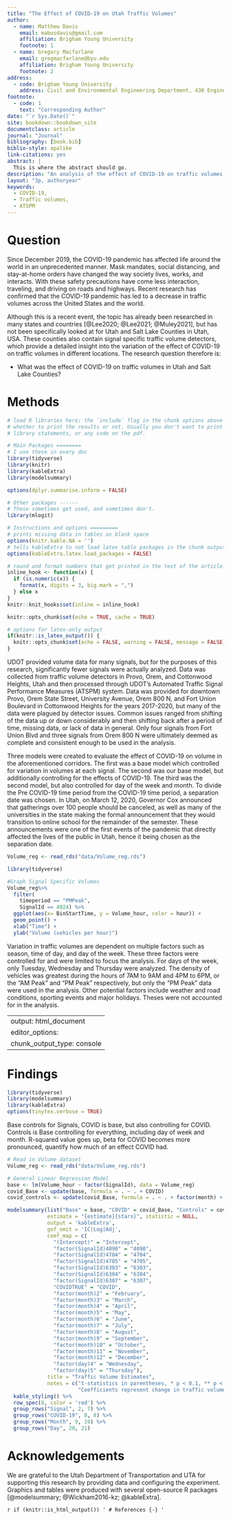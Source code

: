 ```yaml
---
title: "The Effect of COVID-19 on Utah Traffic Volumes"
author:
  - name: Matthew Davis
    email: mabosdavis@gmail.com
    affiliation: Brigham Young University
    footnote: 1
  - name: Gregory Macfarlane
    email: gregmacfarlane@byu.edu
    affiliation: Brigham Young University
    footnote: 2
address:
  - code: Brigham Young University
    address: Civil and Environmental Engineering Department, 430 Engineering Building, Provo, Utah 84602
footnote:
  - code: 1
    text: "Corresponding Author"
date: "`r Sys.Date()`"
site: bookdown::bookdown_site
documentclass: article
journal: "Journal"
bibliography: [book.bib]
biblio-style: apalike
link-citations: yes
abstract: |
  This is where the abstract should go.
description: "An analysis of the effect of COVID-19 on traffic volumes in Utah and Salt Lake Counties"
layout: "3p, authoryear"
keywords:
  - COVID-19,
  - Traffic volumes,
  - ATSPM
---
```


# Question {#intro}

Since December 2019, the COVID-19 pandemic has affected life around the world in an unprecedented manner. Mask mandates, social distancing, and stay-at-home orders have changed the way society lives, works, and interacts. With these safety precautions have come less interaction, traveling, and driving on roads and highways. Recent research has confirmed that the COVID-19 pandemic has led to a decrease in traffic volumes across the United States and the world.

Although this is a recent event, the topic has already been researched in many states and countries [@Lee2020; @Lee2021; @Muley2021], but has not been specifically looked at for Utah and Salt Lake Counties in Utah, USA. These counties also contain signal specific traffic volume detectors, which provide a detailed insight into the variation of the effect of COVID-19 on traffic volumes in different locations. The research question therefore is:

  - What was the effect of COVID-19 on traffic volumes in Utah and Salt Lake Counties?

<!--chapter:end:index.Rmd-->

# Methods

```r
# load R libraries here; the `include` flag in the chunk options above tells
# whether to print the results or not. Usually you don't want to print the
# library statements, or any code on the pdf.

# Main Packages ========
# I use these in every doc
library(tidyverse)
library(knitr)
library(kableExtra)
library(modelsummary)

options(dplyr.summarise.inform = FALSE)

# Other packages ------
# These sometimes get used, and sometimes don't.
library(mlogit)

# Instructions and options =========
# prints missing data in tables as blank space
options(knitr.kable.NA = '') 
# tells kableExtra to not load latex table packages in the chunk output
options(kableExtra.latex.load_packages = FALSE) 

# round and format numbers that get printed in the text of the article.
inline_hook <- function(x) {
  if (is.numeric(x)) {
    format(x, digits = 3, big.mark = ",")
  } else x
}
knitr::knit_hooks$set(inline = inline_hook)

knitr::opts_chunk$set(echo = TRUE, cache = TRUE)

# options for latex-only output
if(knitr::is_latex_output()) {
  knitr::opts_chunk$set(echo = FALSE, warning = FALSE, message = FALSE)
} 

```


UDOT provided volume data for many signals, but for the purposes of this research, significantly fewer signals were actually analyzed. Data was collected from traffic volume detectors in Provo, Orem, and Cottonwood Heights, Utah and then processed through UDOT's Automated Traffic Signal Performance Measures (ATSPM) system. Data was provided for downtown Provo, Orem State Street, University Avenue, Orem 800 N, and Fort Union Boulevard in Cottonwood Heights for the years 2017-2020, but many of the data were plagued by detector issues. Common issues ranged from shifting of the data up or down considerably and then shifting back after a period of time, missing data, or lack of data in general. Only four signals from Fort Union Blvd and three signals from Orem 800 N were ultimately deemed as complete and consistent enough to be used in the analysis.

Three models were created to evaluate the effect of COVID-19 on volume in the aforementioned corridors. The first was a base model which controlled for variation in volumes at each signal. The second was our base model, but additionally controlling for the effects of COVID-19. The third was the second model, but also controlled for day of the week and month. To divide the Pre COVID-19 time period from the COVID-19 time period, a separation date was chosen. In Utah, on March 12, 2020, Governor Cox announced that gatherings over 100 people should be canceled, as well as many of the universities in the state making the formal announcement that they would transition to online school for the remainder of the semester. These announcements were one of the first events of the pandemic that directly affected the lives of the public in Utah, hence it being chosen as the separation date.

```r
Volume_reg <- read_rds("data/Volume_reg.rds")
```

```r
library(tidyverse)

#Graph Signal Specific Volumes
Volume_reg%>%
  filter(
    timeperiod == "PMPeak",
    SignalId == 4024) %>%
  ggplot(aes(x= BinStartTime, y = Volume_hour, color = hour)) +
  geom_point() +
  xlab("Time") +
  ylab("Volume (vehicles per hour)")
```

Variation in traffic volumes are dependent on multiple factors such as season, time of day, and day of the week. These three factors were controlled for and were limited to focus the analysis. For days of the week, only Tuesday, Wednesday and Thursday were analyzed. The density of vehicles was greatest during the hours of 7AM to 9AM and 4PM to 6PM, or the "AM Peak" and "PM Peak" respectively, but only the "PM Peak" data were used in the analysis. Other potential factors include weather and road conditions, sporting events and major holidays. Theses were not accounted for in the analysis.

<!--chapter:end:03-method.Rmd-->

---
output: html_document
editor_options: 
  chunk_output_type: console
---
# Findings
```r
library(tidyverse)
library(modelsummary)
library(kableExtra)
options(tinytex.verbose = TRUE)
```

Base controls for Signals, COVID is base, but also controlling for COVID. Controls is Base controlling for everything, including day of week and month. R-squared value goes up, beta for COVID becomes more pronounced, quantify how much of an effect COVID had.




```r
# Read in Volume dataset
Volume_reg <- read_rds("data/Volume_reg.rds")

# General Linear Regression Model
base <- lm(Volume_hour ~ factor(SignalId), data = Volume_reg)
covid_Base <- update(base, formula = . ~ . + COVID)
covid_controls <- update(covid_Base, formula = . ~ . + factor(month) + factor(day))

```

```r
modelsummary(list("Base" = base, "COVID" = covid_Base, "Controls" = covid_controls),
             estimate = "{estimate}{stars}", statistic = NULL, 
             output = 'kableExtra',
             gof_omit = 'IC|Log|Adj',
             coef_map = c(
               "(Intercept)" = "Intercept",
               "factor(SignalId)4090" = "4090",
               "factor(SignalId)4704" = "4704",
               "factor(SignalId)4705" = "4705",
               "factor(SignalId)6303" = "6303",
               "factor(SignalId)6304" = "6304",
               "factor(SignalId)6307" = "6307",
               "COVIDTRUE" = "COVID",
               "factor(month)2" = "February",
               "factor(month)3" = "March",
               "factor(month)4" = "April",
               "factor(month)5" = "May",
               "factor(month)6" = "June",
               "factor(month)7" = "July",
               "factor(month)8" = "August",
               "factor(month)9" = "September",
               "factor(month)10" = "October",
               "factor(month)11" = "November",
               "factor(month)12" = "December",
               "factor(day)4" = "Wednesday",
               "factor(day)5" = "Thursday"),
             title = "Traffic Volume Estimates",
             notes = c("t-statistics in parentheses, * p < 0.1, ** p < 0.05, *** p < 0.01",
                       "Coefficients represent change in traffic volumes per hour.")) %>%
  kable_styling() %>%
  row_spec(8, color = 'red') %>%
  group_rows("Signal", 2, 7) %>%
  group_rows("COVID-19", 8, 8) %>%
  group_rows("Month", 9, 19) %>%
  group_rows("Day", 20, 21)
```


<!--chapter:end:04-summary.Rmd-->

# Acknowledgements

We are grateful to the Utah Department of Transportation and UTA for supporting
this research by providing data and configuring the experiment. Graphics and 
tables were produced with several open-source R packages [@modelsummary; @Wickham2016-kz; @kableExtra].

<!--chapter:end:98-acknowledgements.Rmd-->

`r if (knitr::is_html_output()) '
# References {-}
'`

<!--chapter:end:99-references.Rmd-->

